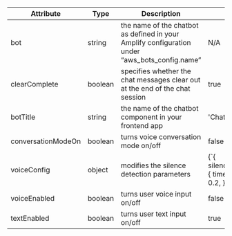 <table>
  <thead>
    <tr>
      <th>Attribute</th>
      <th>Type</th>
      <th>Description</th>
      <th>Default</th>
      <th>Required</th>
    </tr>
  </thead>
  <tbody>
    <tr>
      <td data-column="Attribute">bot</td>
      <td data-column="Type">string</td>
      <td data-column="Description">
        the name of the chatbot as defined in your Amplify configuration under
        “aws_bots_config.name”
      </td>
      <td data-column="Default">N/A</td>
      <td data-column="Required">yes</td>
    </tr>
    <tr>
      <td data-column="Attribute">clearComplete</td>
      <td data-column="Type">boolean</td>
      <td data-column="Description">
        specifies whether the chat messages clear out at the end of the chat
        session
      </td>
      <td data-column="Default">true</td>
      <td data-column="Required">no</td>
    </tr>
    <tr>
      <td data-column="Attribute">botTitle</td>
      <td data-column="Type">string</td>
      <td data-column="Description">
        the name of the chatbot component in your frontend app
      </td>
      <td data-column="Default">'Chatbot'</td>
      <td data-column="Required">no</td>
    </tr>
    <tr>
      <td data-column="Attribute">conversationModeOn</td>
      <td data-column="Type">boolean</td>
      <td data-column="Description">turns voice conversation mode on/off</td>
      <td data-column="Default">false</td>
      <td data-column="Required">no</td>
    </tr>
    <tr>
      <td data-column="Attribute">voiceConfig</td>
      <td data-column="Type">object</td>
      <td data-column="Description">
        modifies the silence detection parameters
      </td>
      <td data-column="Default">
        {`{
          silenceDetectionConfig: {
            time: 2000,
            amplitude: 0.2,
          },
        }`}
      </td>
      <td data-column="Required">no</td>
    </tr>
    <tr>
      <td data-column="Attribute">voiceEnabled</td>
      <td data-column="Type">boolean</td>
      <td data-column="Description">turns user voice input on/off</td>
      <td data-column="Default">false</td>
      <td data-column="Required">no</td>
    </tr>
    <tr>
      <td data-column="Attribute">textEnabled</td>
      <td data-column="Type">boolean</td>
      <td data-column="Description">turns user text input on/off</td>
      <td data-column="Default">true</td>
      <td data-column="Required">no</td>
    </tr>
  </tbody>
</table>
